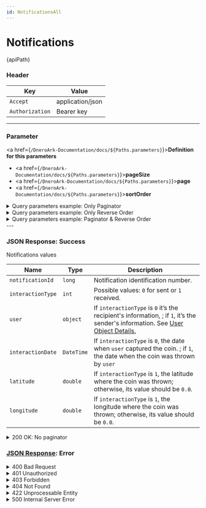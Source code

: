 ```yaml
---
id: NotificationsAll
---
```







# Notifications


<div className="highlight-box">
  <HttpMethodTag method={method} /> {apiPath}
</div>







### Header

| Key             | Value    |
|-----------------|----------|
| `Accept`        | application/json |
| `Authorization` | Bearer key|


---
### Parameter

 <a href={`/DneroArk-Documentation/docs/${Paths.parameters}`}>**Definition for this parameters**</a>

- <a href={`/DneroArk-Documentation/docs/${Paths.parameters}`}>**pageSize**</a>
- <a href={`/DneroArk-Documentation/docs/${Paths.parameters}`}>**page**</a>
- <a href={`/DneroArk-Documentation/docs/${Paths.parameters}`}>**sortOrder**</a>
 


<details className='details-custom'>
  <summary>Query parameters example: Only Paginator</summary>
    <div className="examples-style"> 
      {apiPath}`?pageSize=10&page=2`
    </div>
</details>

<details className='details-custom'>
  <summary>Query parameters example: Only Reverse Order</summary>
    <div className="examples-style"> 
      {apiPath}`?reverseOrder=false`
    </div>
</details>

<details className='details-custom'>
  <summary>Query parameters example: Paginator & Reverse Order</summary>
    <div className="examples-style"> 
      {apiPath}`?pageSize=10&page=2&reverseOrder=false`
    </div>
</details>
---

### JSON Response: Success


<div className="table-title">
  Notifications values
</div>

| Name              | Type      | Description                                                                                     |
|-------------------|-----------|-------------------------------------------------------------------------------------------------|
| `notificationId`  | `long`    | Notification identification number.                                                            |
| `interactionType` | `int`     | Possible values: `0` for sent or `1` received.                                                        |
| `user`            | `object`  | If `interactionType` is `0` it’s the recipient's information, ; if `1`, it’s the sender's information. See [ User Object Details.](/docs/Objects/userObject) |  
| `interactionDate` | `DateTime`| If `interactionType` is `0`, the date when `user` captured the coin. ; if `1`, the date when the coin was thrown by `user`  |
| `latitude`        | `double`  | If `interactionType` is `1`, the latitude where the coin was thrown; otherwise, its value should be `0.0`. |
| `longitude`       | `double`  | If `interactionType` is `1`, the longitude where the coin was thrown; otherwise, its value should be `0.0`. |

                                         


<details className='details-custom'>
  <summary>200 OK: No paginator</summary>
```JSON
{
  "notifications":
  [
    {
      "notificationId": 201,
      "interactionType": 0,
      "user": {
        "userId": 1001,
        "userName": "Alice Johnson",
        "userImgUrl": "https://example.com/images/alice_johnson.jpg"
      },
      "interactionDate": "2024-11-27T10:30:00Z",
      "latitude": 0.0,
      "longitude": 0.0
    },
    {
      "notificationId": 202,
      "interactionType": 1,
      "user": {
        "userId": 1002,
        "userName": "Bob Williams",
        "userImgUrl": "https://example.com/images/bob_williams.jpg"
      },
      "interactionDate": "2024-11-26T15:45:00Z",
      "latitude": 40.7128,
      "longitude": -74.0060
    }
  ]

}
```

</details>


<details className='details-custom'>
  <summary>200 OK: Paginator</summary>
```JSON
{
  "currentPage": 2,
  "totalPages": 5,
  "pageSize": 10,
  "totalElements": 45,
  "notifications": 
  [
    {
      "notificationId": 201,
      "interactionType": 0,
      "user": {
        "userId": 1001,
        "userName": "Alice Johnson",
        "userImgUrl": "https://example.com/images/alice_johnson.jpg"
      },
      "interactionDate": "2024-11-27T10:30:00Z",
      "latitude": 0.0,
      "longitude": 0.0
    },
    {
      "notificationId": 202,
      "interactionType": 1,
      "user": {
        "userId": 1002,
        "userName": "Bob Williams",
        "userImgUrl": "https://example.com/images/bob_williams.jpg"
      },
      "interactionDate": "2024-11-26T15:45:00Z",
      "latitude": 40.7128,
      "longitude": -74.0060
    }

  ]
}

```

</details>


### [JSON Response](/docs/Objects/genericResponse): Error

<details className='details-custom'> 
    <summary>400 Bad Request</summary>
```JSON
{
  "event": "INVALID_REQUEST",
  "message": "The provided parameters are invalid or malformed."
}
```

```JSON
{
  "event": "MISSING_PAGINATION",
  "message": "Both 'pageSize' and 'page' are required when using the paginator."
}

```
</details> 

<details className='details-custom'> 
    <summary>401 Unauthorized</summary>

```JSON
{
  "event": "UNAUTHORIZED",
  "message": "Authentication failed. Please provide a valid Bearer token."
}

```

</details> 
    
<details className='details-custom'> 
    <summary>403 Forbidden</summary>


```JSON
{
  "event": "ACCESS_FORBIDDEN",
  "message": "You do not have permission to access these notifications."
}

```

</details> 

 <details className='details-custom'>
    <summary>404 Not Found</summary>
    
```JSON
{
  "event": "NOTIFICATIONS_NOT_FOUND",
  "message": "No notifications were found for the provided parameters."
}

```

</details> 

<details className='details-custom'>
    <summary>422 Unprocessable Entity</summary>

```JSON
{
  "event": "INVALID_PAGINATOR",
  "message": "The page number or page size is invalid. Please provide valid pagination parameters."
}

```
</details> 



<details className='details-custom'>
<summary> 500 Internal Server Error</summary>


``` JSON
{
  "event": "INTERNAL_SERVER_ERROR",
  "message": "An unexpected error occurred while validating the OTP. Please try again later."
}
```

</details>
